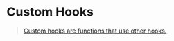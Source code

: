 # Custom Hooks

> [Custom hooks are functions that use other hooks.](https://twitter.com/kentcdodds/status/1763633880349987151)
